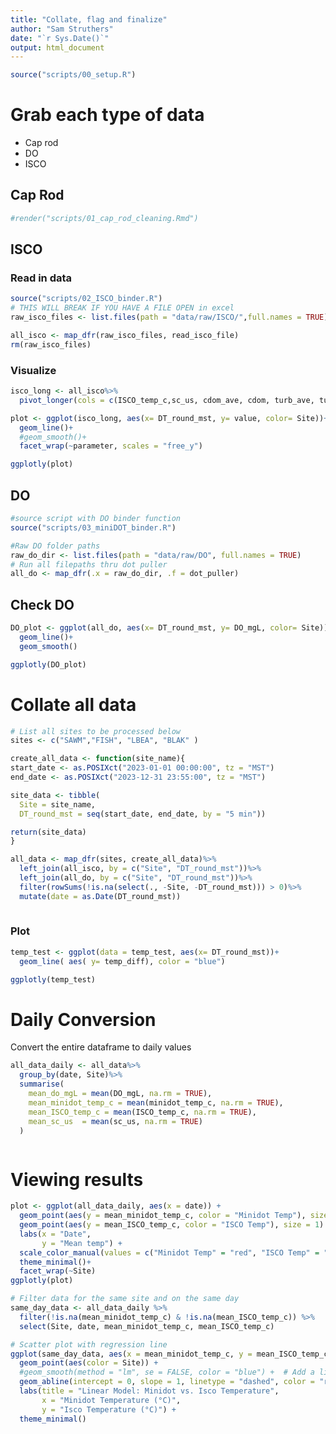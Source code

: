 ```yaml
---
title: "Collate, flag and finalize"
author: "Sam Struthers"
date: "`r Sys.Date()`"
output: html_document
---
```


```r

source("scripts/00_setup.R")
```

# Grab each type of data
- Cap rod
- DO
- ISCO

## Cap Rod

```r
#render("scripts/01_cap_rod_cleaning.Rmd")
```


## ISCO
### Read in data
```r
source("scripts/02_ISCO_binder.R")
# THIS WILL BREAK IF YOU HAVE A FILE OPEN in excel
raw_isco_files <- list.files(path = "data/raw/ISCO/",full.names = TRUE)

all_isco <- map_dfr(raw_isco_files, read_isco_file) 
rm(raw_isco_files)
```
### Visualize

```r
isco_long <- all_isco%>%
  pivot_longer(cols = c(ISCO_temp_c,sc_us, cdom_ave, cdom, turb_ave, turb), names_to = "parameter", values_to = "value")

plot <- ggplot(isco_long, aes(x= DT_round_mst, y= value, color= Site))+
  geom_line()+
  #geom_smooth()+
  facet_wrap(~parameter, scales = "free_y")

ggplotly(plot)
```




## DO
```r
#source script with DO binder function
source("scripts/03_miniDOT_binder.R")

#Raw DO folder paths
raw_do_dir <- list.files(path = "data/raw/DO", full.names = TRUE)
# Run all filepaths thru dot puller
all_do <- map_dfr(.x = raw_do_dir, .f = dot_puller)
```
## Check DO

```r
DO_plot <- ggplot(all_do, aes(x= DT_round_mst, y= DO_mgL, color= Site))+
  geom_line()+
  geom_smooth()

ggplotly(DO_plot)
```

# Collate all data

```r

# List all sites to be processed below
sites <- c("SAWM","FISH", "LBEA", "BLAK" )

create_all_data <- function(site_name){
start_date <- as.POSIXct("2023-01-01 00:00:00", tz = "MST")
end_date <- as.POSIXct("2023-12-31 23:55:00", tz = "MST")

site_data <- tibble(
  Site = site_name,
  DT_round_mst = seq(start_date, end_date, by = "5 min"))

return(site_data)
}

all_data <- map_dfr(sites, create_all_data)%>%
  left_join(all_isco, by = c("Site", "DT_round_mst"))%>%
  left_join(all_do, by = c("Site", "DT_round_mst"))%>%
  filter(rowSums(!is.na(select(., -Site, -DT_round_mst))) > 0)%>%
  mutate(date = as.Date(DT_round_mst))
  

```

### Plot

```r



temp_test <- ggplot(data = temp_test, aes(x= DT_round_mst))+
  geom_line( aes( y= temp_diff), color = "blue")

ggplotly(temp_test)
```


# Daily Conversion
 Convert the entire dataframe to daily values
```r

all_data_daily <- all_data%>%
  group_by(date, Site)%>%
  summarise(
    mean_do_mgL = mean(DO_mgL, na.rm = TRUE), 
    mean_minidot_temp_c = mean(minidot_temp_c, na.rm = TRUE), 
    mean_ISCO_temp_c = mean(ISCO_temp_c, na.rm = TRUE),
    mean_sc_us  = mean(sc_us, na.rm = TRUE)
  )



```

# Viewing results
```r
plot <- ggplot(all_data_daily, aes(x = date)) +
  geom_point(aes(y = mean_minidot_temp_c, color = "Minidot Temp"), size = 1) +
  geom_point(aes(y = mean_ISCO_temp_c, color = "ISCO Temp"), size = 1) +
  labs(x = "Date",
       y = "Mean temp") +
  scale_color_manual(values = c("Minidot Temp" = "red", "ISCO Temp" = "blue")) +
  theme_minimal()+
  facet_wrap(~Site)
ggplotly(plot)
```

```r

# Filter data for the same site and on the same day
same_day_data <- all_data_daily %>%
  filter(!is.na(mean_minidot_temp_c) & !is.na(mean_ISCO_temp_c)) %>%
  select(Site, date, mean_minidot_temp_c, mean_ISCO_temp_c)

# Scatter plot with regression line
ggplot(same_day_data, aes(x = mean_minidot_temp_c, y = mean_ISCO_temp_c)) +
  geom_point(aes(color = Site)) +
  #geom_smooth(method = "lm", se = FALSE, color = "blue") +  # Add a linear regression line
  geom_abline(intercept = 0, slope = 1, linetype = "dashed", color = "red") +  # Add a 1:1 line
  labs(title = "Linear Model: Minidot vs. Isco Temperature",
       x = "Minidot Temperature (°C)",
       y = "Isco Temperature (°C)") +
  theme_minimal()

```




